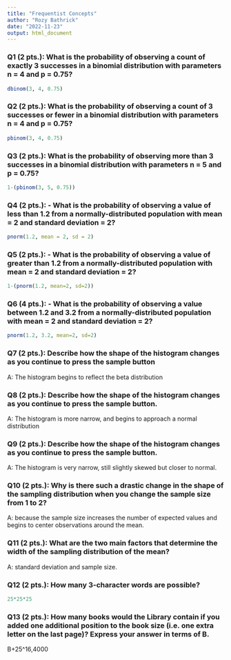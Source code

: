 ```yaml
---
title: "Frequentist Concepts"
author: "Rozy Bathrick"
date: "2022-11-23"
output: html_document
---
```



### Q1 (2 pts.): What is the probability of observing a count of exactly 3 successes in a binomial distribution with parameters n = 4 and p = 0.75?

```r
dbinom(3, 4, 0.75)
```

###  Q2 (2 pts.): What is the probability of observing a count of 3 successes or fewer in a binomial distribution with parameters n = 4 and p = 0.75?

```r
pbinom(3, 4, 0.75)
```


### Q3 (2 pts.): What is the probability of observing more than 3 successes in a binomial distribution with parameters n = 5 and p = 0.75?

```r
1-(pbinom(3, 5, 0.75))
```

### Q4 (2 pts.): - What is the probability of observing a value of less than 1.2 from a normally-distributed population with mean = 2 and standard deviation = 2?

```r
pnorm(1.2, mean = 2, sd = 2)
```

### Q5 (2 pts.): - What is the probability of observing a value of greater than 1.2 from a normally-distributed population with mean = 2 and standard deviation = 2?

```r
1-(pnorm(1.2, mean=2, sd=2))
```

### Q6 (4 pts.): - What is the probability of observing a value between 1.2 and 3.2 from a normally-distributed population with mean = 2 and standard deviation = 2?

```r
pnorm(1.2, 3.2, mean=2, sd=2)
```

### Q7 (2 pts.): Describe how the shape of the histogram changes as you continue to press the sample button

A: The histogram begins to reflect the beta distribution

### Q8 (2 pts.): Describe how the shape of the histogram changes as you continue to press the sample button.

A: The histogram is more narrow, and begins to approach a normal distribution

### Q9 (2 pts.): Describe how the shape of the histogram changes as you continue to press the sample button.

A: The histogram is very narrow, still slightly skewed but closer to normal. 

### Q10 (2 pts.): Why is there such a drastic change in the shape of the sampling distribution when you change the sample size from 1 to 2?

A: because the sample size increases the number of expected values and begins to center observations around the mean.

### Q11 (2 pts.): What are the two main factors that determine the width of the sampling distribution of the mean?

A: standard deviation and sample size.

### Q12 (2 pts.): How many 3-character words are possible?

```r
25*25*25
```

### Q13 (2 pts.): How many books would the Library contain if you added one additional position to the book size (i.e. one extra letter on the last page)? Express your answer in terms of B.

B+25^16,4000
